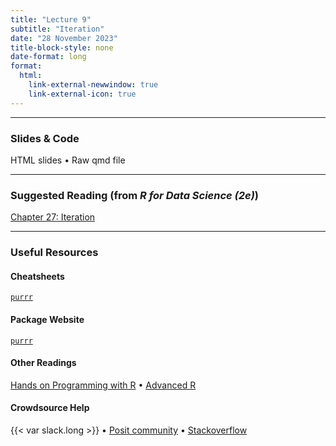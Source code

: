 ```yaml
---
title: "Lecture 9"
subtitle: "Iteration" 
date: "28 November 2023"
title-block-style: none
date-format: long
format:
  html:
    link-external-newwindow: true
    link-external-icon: true
---
```

---

### Slides & Code 

HTML slides • Raw qmd file

---

### Suggested Reading (from *R for Data Science (2e)*)

[Chapter 27: Iteration](https://r4ds.hadley.nz/iteration)

---

### Useful Resources

#### Cheatsheets

[`purrr`](https://rstudio.github.io/cheatsheets/purrr.pdf)

#### Package Website

[`purrr`](https://purrr.tidyverse.org/)


#### Other Readings
[Hands on Programming with R](https://rstudio-education.github.io/hopr/) • 
[Advanced R](https://adv-r.hadley.nz/)

#### Crowdsource Help

{{< var slack.long >}} • 
[Posit community](https://community.rstudio.com/) • 
[Stackoverflow](https://stackoverflow.com/)
